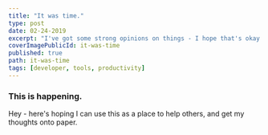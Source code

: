 ```yaml
---
title: "It was time."
type: post
date: 02-24-2019
excerpt: "I've got some strong opinions on things - I hope that's okay."
coverImagePublicId: it-was-time
published: true
path: it-was-time
tags: [developer, tools, productivity]
---
```


### This is happening.

Hey - here's hoping I can use this as a place to help others, and get my thoughts onto paper.